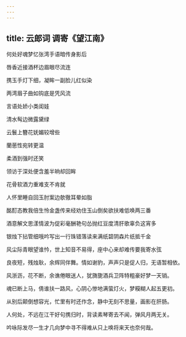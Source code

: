 ```yaml
---
---
---
```

title: 云郎词  调寄《望江南》
---



何处好魂梦忆张湾手语暗传身影后

唇香近接酒杯边眉眼尽流连


携玉手灯下细，凝眸一副脸儿红似染

两湾眉子曲如钩底是凭风流


言语处娇小类闺娃

清水髩边微露黛绿

云鬟上簪花妩媚较增些


蘭葸性宛转更温

柔酒到强时还笑

领访于深处便含羞半晌却回眸


花骨软酒力重难支不肯就

人怀里睡自回玉肘案边欹徹耳晕如脂


酩酊态教我倍生怜金盏传来经劝住玉山倒矣欲扶难低唤两三番


酒意解文思漾情波为促彩毫酬艳句怂抛红豆度清肝歌辜负这宵多


银烛下拈管细哦吟写出一行珠错落读来满纸碧阴森片纸抵千金


风尘际青眼望谁忴，世上知音不易得，座中心来却难传要我寄水弦


良夜短，残烛耿，余辉同伴舞。情如谢豹，声声只是促人归，无语暂相依。

风浙沥，花不断，余谯倦眼送人，犹旖旎酒兵卫阵特粗豪好梦一天销。

魂已断上马，倩谁扶一路风，心阴心惨地满萤灯火，梦糢糊人起五更初。

从别后颠倒想容光，忙里有时还作念，静中无刻不思量，画影在肝肠。

人何处，不远在江干好句携归时，背读素琴寄去不闻，弹风月两无关。

吟咏际发尽一生才几向梦中寻不得难从只上唤将来天也奈何哉。